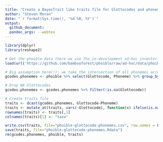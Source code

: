 ```yaml
---
title: "Create a BayesTrait like traits file for Glottocodes and phonemes"
author: "Steven Moran"
date: "`r format(Sys.time(), '%d %B, %Y')`"
output:
  github_document:
  pandoc_args: --webtex
---
```

  
```r
library(dplyr)
library(reshape2)
```

```r
# Get the phoible data (here we use the in-development ad-hoc inventories)
load(url('https://github.com/bambooforest/phoible/raw/ad-hoc/data/phoible.RData'))

# Big assumption here(!): we take the intersection of all phonemes across all doculects as "the language" given a Glottolog code
gcodes.phonemes <- phoible %>% select(Glottocode, Phoneme) %>% group_by(Glottocode) %>% distinct(Phoneme)

# Drop NA Glottocodes
gcodes.phonemes <- gcodes.phonemes %>% filter(!is.na(Glottocode))

# Create traits file
traits <- dcast(gcodes.phonemes, Glottocode~Phoneme)
traits <- mutate_at(traits, vars(-Glottocode), function(x) ifelse(is.na(x), "N", "Y"))
rownames(traits) <- traits[,1]
colnames(traits)[1] <- "taxa"

write.csv(traits, file="phoible-glottocode-phonemes.csv", row.names = F)
save(traits, file="phoible-glottocode-phonemes.Rdata")
rm(gcodes.phonemes, phoible, traits)
```